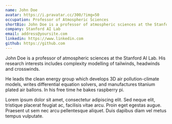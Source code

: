 ```yaml
---
name: John Doe
avatar: https://i.pravatar.cc/300/?img=50
occupation: Professor of Atmospheric Sciences
shortBio: John Doe is a professor of atmospheric sciences at the Stanford AI Lab. His research interests includes complexity modelling of tailwinds, headwinds and crosswinds.
company: Stanford AI Lab
email: address@yoursite.com
linkedin: https://www.linkedin.com
github: https://github.com
---
```


John Doe is a professor of atmospheric sciences at the Stanford AI Lab. His research interests includes complexity modelling of tailwinds, headwinds and crosswinds.

He leads the clean energy group which develops 3D air pollution-climate models, writes differential equation solvers, and manufactures titanium plated air ballons. In his free time he bakes raspberry pi.

Lorem ipsum dolor sit amet, consectetur adipiscing elit. Sed neque elit, tristique placerat feugiat ac, facilisis vitae arcu. Proin eget egestas augue. Praesent ut sem nec arcu pellentesque aliquet. Duis dapibus diam vel metus tempus vulputate.
